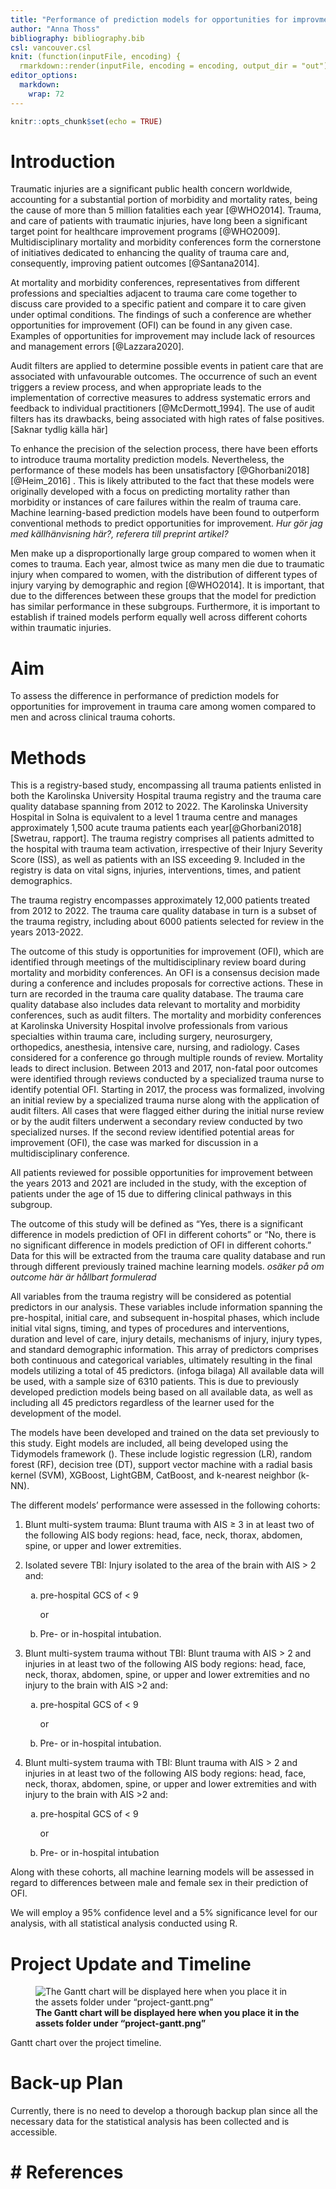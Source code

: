 ```yaml
---
title: "Performance of prediction models for opportunities for improvment in trauma care among women compared to men and across patient cohorts"
author: "Anna Thoss"
bibliography: bibliography.bib
csl: vancouver.csl
knit: (function(inputFile, encoding) {
  rmarkdown::render(inputFile, encoding = encoding, output_dir = "out") })
editor_options: 
  markdown: 
    wrap: 72
---
```


```r
knitr::opts_chunk$set(echo = TRUE)
```

<!-- The project plan should be 3-4 pages long and written in
Rmarkdown (like this document). Remove all comments in italic when you 
use this document as a template for your own project plan. -->

<!-- This is an R Markdown document. Markdown is a simple formatting
syntax for authoring HTML, PDF, and MS Word documents. For more
details on using R Markdown see http://rmarkdown.rstudio.com -->

<!-- This is a comment and will not be present in the compiled
document. Try "knitting" this document by clicking the knit button up
to the left, or by running `rmarkdown::render("manuscript.Rmd")` in
the console and you should only see headings -->

# Introduction

Traumatic injuries<!-- Call it just trauma--> <!-- KS: when removing the word injuries it can be good to define "trauma" to differ from psychological trauma,
A good citation is:
@book{gerdin_risk_2015,
    location = {Stockholm},
    title = {The risk of dying: predicting trauma mortality in urban Indian
             hospitals},
    isbn = {978-91-7676-157-1},
    shorttitle = {The risk of dying},
    publisher = {Karolinska Institutet},
    author = {Gerdin, Martin},
    date = {2015},
    note = {{OCLC}: 942942790},
}
A good read if you have time ;), PDF URL: https://openarchive.ki.se/xmlui/bitstream/handle/10616/44832/Thesis_Martin_Gerdin.pdf?sequence=3&isAllowed=y
--> 
are a significant public
health concern worldwide, accounting for a substantial portion of
morbidity and mortality rates, being the cause of more than 5 million
fatalities each year [@WHO2014]<!-- This is an old reference, most
current figure is 4.3 million. Use:
@article{injuries2020,
  title =	 {Injuries—Level 1 cause},
  volume =	 {396},
  ISSN =	 {0140-6736},
  journal =	 {The Lancet},
  publisher =	 {Elsevier BV},
  author =	 {{GBD 2019 Diseases and Injuries Collaborators}},
  year =	 {2020},
  month =	 {Oct},
}
-->.  Trauma, and care of patients
with traumatic injuries, have long been a significant target point for
healthcare improvement programs [@WHO2009].  Multidisciplinary
mortality and morbidity <!-- KS: The order "morbidity and mortality" is mainly used in the literature. I also received a comment on this in my final version. --> conferences form the cornerstone of
initiatives dedicated to enhancing the quality of trauma care and,
consequently, improving patient outcomes [@Santana2014].

At mortality and morbidity conferences, representatives from different
professions and specialties adjacent to trauma care come together to
discuss care provided to a specific patient and compare it to care
given under optimal conditions. The findings of such a conference are
whether opportunities for improvement (OFI) can be found in any given
case.  Examples of opportunities for improvement<!-- You can use OFI
here, you abbreviated it in the previous sentence--> may include lack
of resources and management errors [@Lazzara2020].

Audit filters are applied to determine possible events in patient care
that are associated with unfavourable outcomes. The occurrence of such
an event triggers a review process, and when appropriate leads to the
implementation of corrective measures to address systematic errors and
feedback to individual practitioners [@McDermott_1994]. The use of
audit filters has its drawbacks, being associated with high rates of
false positives. [Saknar tydlig källa här]<!-- Consider changing the
order of these paragraphs, so that you introduce audit filters before
mortality and morbidity conferences, considering that audit filters
are used to select patients for those conferences-->
<!-- KS: you will probably need to explain exactly what audit fitlers are. That they are a system that flags abnormal clinical parameters as possible OFI. These flag cases are then reviewed by two nurses and then a conference -->

To enhance the precision of the selection process, there have been
efforts to introduce trauma mortality prediction models. Nevertheless,
the performance of these models has been unsatisfactory
[@Ghorbani2018] [@Heim_2016]<!-- When you cite more than one
reference, use [@Ghorbani2018; @Heim_2016]--><!-- Elaborate, how was
the performance unsatisfactory?--> . This is likely attributed to the
fact that<!-- "attributed to the fact that" can be just "because"-->
these models were originally developed with a focus on predicting
mortality rather than morbidity or instances of care failures within
the realm of trauma care. Machine learning-based prediction models
have been found to outperform conventional methods to predict
opportunities for improvement. *Hur gör jag med källhänvisning här?,
referera till preprint artikel?*<!-- You can do that-->

Men make up a disproportionally large group compared to women when it
comes to trauma. Each year, almost twice as many men die due to
traumatic injury when compared to women, with the distribution of
different types of injury varying by demographic and region
[@WHO2014].  It is important, that due to the differences between
these groups that the model for prediction has similar performance in
these subgroups.  Furthermore, it is important to establish if trained
models perform equally well across different cohorts within traumatic
injuries.<!-- Elaborate on these cohorts-->

# Aim

To assess the difference in performance of prediction models for
opportunities for improvement in trauma care among women compared to men
and across clinical trauma cohorts.

# Methods
<!-- I would find this section easier to read if you followed some
reporting guideline, like TRIPOD--> <!-- KS: prefer "We conducted a registry[...]" -->This is a registry-based study,
encompassing all trauma patients enlisted in both the Karolinska
University Hospital trauma registry and the trauma care quality
database spanning from 2012 to 2022. The Karolinska University
Hospital in Solna is equivalent to a level 1 trauma centre and manages
approximately 1,500 acute trauma patients each
year[@Ghorbani2018][Swetrau, rapport]. The trauma registry comprises
all patients admitted to the hospital with trauma team activation,
irrespective of their Injury Severity Score (ISS), as well as patients
with an ISS exceeding 9. Included in the registry is data on vital
signs, injuries, interventions, times, and patient demographics.

The trauma registry encompasses approximately 12,000 patients treated
from 2012 to 2022. The trauma care quality database in turn is a subset
of the trauma registry, including about 6000 patients selected for
review in the years 2013-2022.

The outcome of this study is opportunities for improvement (OFI), which
are identified through meetings of the multidisciplinary review board
during mortality and morbidity conferences. An OFI is a consensus
decision made during a conference and includes proposals for corrective
actions. These in turn are recorded in the trauma care quality database.
The trauma care quality database also includes data relevant to
mortality and morbidity conferences, such as audit filters. The
mortality and morbidity conferences at Karolinska University Hospital
involve professionals from various specialties within trauma care,
including surgery, neurosurgery, orthopedics, anesthesia, intensive
care, nursing, and radiology. Cases considered for a conference go
through multiple rounds of review. Mortality leads to direct inclusion.
Between 2013 and 2017, non-fatal poor outcomes were identified through
reviews conducted by a specialized trauma nurse to identify potential
OFI. Starting in 2017, the process was formalized, involving an initial
review by a specialized trauma nurse along with the application of audit
filters. All cases that were flagged either during the initial nurse
review or by the audit filters underwent a secondary review conducted by
two specialized nurses. If the second review identified potential areas
for improvement (OFI), the case was marked for discussion in a
multidisciplinary conference.

All patients reviewed for possible opportunities for improvement <!-- KS: use OFI consistently after you have abbreviated it --> between
the years 2013 and 2021 are included in the study, with the exception of
patients under the age of 15 due to differing clinical pathways in this
subgroup.

The outcome of this study will be defined as "Yes, there is a
significant difference in models prediction of OFI in different cohorts"
or "No, there is no significant difference in models prediction of OFI
in different cohorts." Data for this will be extracted from the trauma
care quality database and run through different previously trained
machine learning models. *osäker på om outcome här är hållbart
formulerad*<!--Good enough for now-->

All variables from the trauma registry will be considered as potential
predictors in our analysis<!-- Note that the models are already
developed. So you should write about what have already been done,
i.e. these variables are already incorporated into the
models-->. These variables include information spanning the
pre-hospital, initial care, and subsequent in-hospital phases, which
include initial vital signs, timing, and types of procedures and
interventions, duration and level of care, injury details, mechanisms
of injury, injury types, and standard demographic information. This
array of predictors comprises both continuous and categorical
variables, ultimately resulting in the final models utilizing a total
of 45 predictors. (infoga bilaga) All available data will be used,
with a sample size of 6310 patients. This is due to previously
developed prediction models being based on all available data, as well
as including all 45 predictors regardless of the learner used for the
development of the model.

The models have been developed and trained on the data set previously
to this study<!-- Add preprint citation-->. Eight models are included,
all being developed using the Tidymodels framework (). These include
logistic regression (LR), random forest (RF), decision tree (DT),
support vector machine with a radial basis kernel (SVM), XGBoost,
LightGBM, CatBoost, and k-nearest neighbor (k-NN).

The different models' performance were assessed in the following cohorts:

1.  Blunt multi-system trauma: Blunt trauma with AIS ≥ 3 in at least two
    of the following AIS body regions: head, face, neck, thorax,
    abdomen, spine, or upper and lower extremities.

2.  Isolated severe TBI: Injury isolated to the area of the brain with
    AIS \> 2 and:

    a.  pre-hospital GCS of \< 9

        or

    b.  Pre- or in-hospital intubation.

3.  Blunt multi-system trauma without TBI: Blunt trauma with AIS \> 2
    and injuries in at least two of the following AIS body regions:
    head, face, neck, thorax, abdomen, spine, or upper and lower
    extremities and no injury to the brain with AIS \>2 and:

    a.  pre-hospital GCS of \< 9

        or

    b.  Pre- or in-hospital intubation.

4.  Blunt multi-system trauma with TBI: Blunt trauma with AIS \> 2 and
    injuries in at least two of the following AIS body regions: head,
    face, neck, thorax, abdomen, spine, or upper and lower extremities
    and with injury to the brain with AIS \>2 and:

    a.  pre-hospital GCS of \< 9

        or

    b.  Pre- or in-hospital intubation

Along with these cohorts, all machine learning models will be assessed
in regard to differences between male and female sex in their
prediction of OFI.

We will employ a 95% confidence level and a 5% significance level for
our analysis, with all statistical analysis conducted using R.

# Project Update and Timeline

![**The Gantt chart will be displayed here when you place it in the
assets folder under "project-gantt.png"**](assets/project-gantt.png)

Gantt chart over the project timeline.

# Back-up Plan

<!-- KS: Gianluigi will most likely not like this explaination so if you have time just come up with a random backup project -->
Currently, there is no need to develop a thorough backup plan since all
the necessary data for the statistical analysis has been collected and
is accessible.

# References
=======
